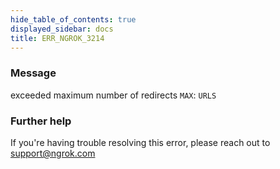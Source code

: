 ```yaml
---
hide_table_of_contents: true
displayed_sidebar: docs
title: ERR_NGROK_3214
---
```




### Message

exceeded maximum number of redirects `MAX`: `URLS`

<ErrorDetails error="err_ngrok_3214" />

### Further help

If you're having trouble resolving this error, please reach out to [support@ngrok.com](mailto:support@ngrok.com?subject=Help%20with%20ERR_NGROK_3214)
